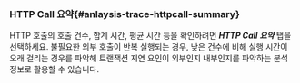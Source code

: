 ### HTTP Call 요약{#anlaysis-trace-httpcall-summary}

<ImgLang img="analysis-tx-http-call.png" desc="HTTP Call 요약" />

HTTP 호출의 호출 건수, 합계 시간, 평균 시간 등을 확인하려면 ***HTTP Call 요약*** 탭을 선택하세요. 불필요한 외부 호출이 반복 실행되는 경우, 낮은 건수에 비해 실행 시간이 오래 걸리는 경우를 파악해 트랜잭션 지연 요인이 외부인지 내부인지를 파악하는 분석 정보로 활용할 수 있습니다.